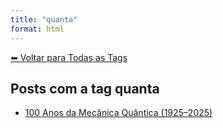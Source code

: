 ```yaml
---
title: "quanta"
format: html
---
```


[⬅ Voltar para Todas as Tags](../tags.qmd)

## Posts com a tag **quanta**

- [100 Anos da Mecânica Quântica (1925–2025)](/posts/fisica/100-anos-mecanica-quantica.html)
